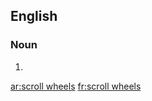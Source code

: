 
==English==

===Noun===
{{head|en|plural}}

# {{plural of|scroll wheel|lang=en}}

[[ar:scroll wheels]]
[[fr:scroll wheels]]